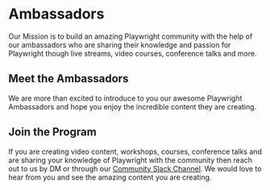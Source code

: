 # Ambassadors


Our Mission is to build an amazing Playwright community with the help of our ambassadors who are sharing their knowledge and passion for Playwright though live streams, video courses, conference talks and more.

## Meet the Ambassadors

We are more than excited to introduce to you our awesome Playwright Ambassadors and hope you enjoy the incredible content they are creating.

<Ambassadors />

## Join the Program

If you are creating video content, workshops, courses, conference talks and are sharing your knowledge of Playwright with the community then reach out to us by DM or through our [Community Slack Channel](https://aka.ms/playwright-slack). We would love to hear from you and see the amazing content you are creating.

<Team />
